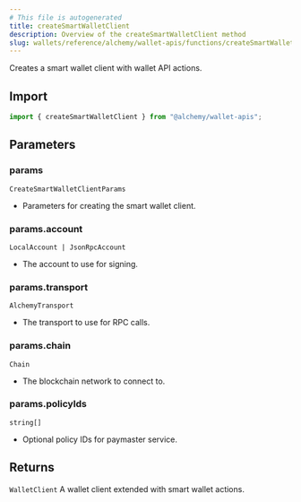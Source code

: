 ```yaml
---
# This file is autogenerated
title: createSmartWalletClient
description: Overview of the createSmartWalletClient method
slug: wallets/reference/alchemy/wallet-apis/functions/createSmartWalletClient
---
```


Creates a smart wallet client with wallet API actions.

## Import

```ts
import { createSmartWalletClient } from "@alchemy/wallet-apis";
```

## Parameters

### params

`CreateSmartWalletClientParams`

- Parameters for creating the smart wallet client.

### params.account

`LocalAccount | JsonRpcAccount`

- The account to use for signing.

### params.transport

`AlchemyTransport`

- The transport to use for RPC calls.

### params.chain

`Chain`

- The blockchain network to connect to.

### params.policyIds

`string[]`

- Optional policy IDs for paymaster service.

## Returns

`WalletClient`
A wallet client extended with smart wallet actions.
